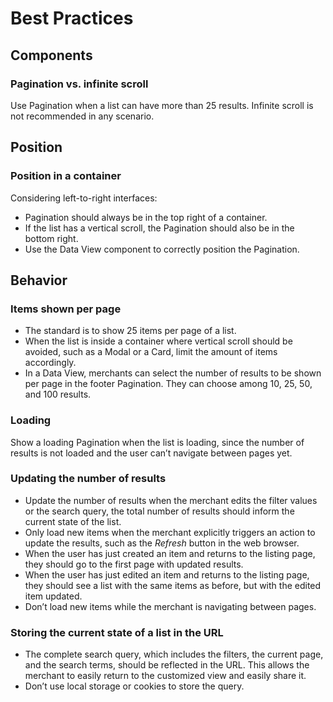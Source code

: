# Best Practices

## Components

### Pagination vs. infinite scroll

Use Pagination when a list can have more than 25 results. Infinite scroll is not recommended in any scenario.

## Position

### Position in a container

Considering left-to-right interfaces:

- Pagination should always be in the top right of a container.
- If the list has a vertical scroll, the Pagination should also be in the bottom right.
- Use the Data View component to correctly position the Pagination.

## Behavior

### Items shown per page

- The standard is to show 25 items per page of a list.
- When the list is inside a container where vertical scroll should be avoided, such as a Modal or a Card, limit the amount of items accordingly.
- In a Data View, merchants can select the number of results to be shown per page in the footer Pagination. They can choose among 10, 25, 50, and 100 results.

### Loading

Show a loading Pagination when the list is loading, since the number of results is not loaded and the user can’t navigate between pages yet.

### Updating the number of results

- Update the number of results when the merchant edits the filter values or the search query, the total number of results should inform the current state of the list.
- Only load new items when the merchant explicitly triggers an action to update the results, such as the *Refresh* button in the web browser.
- When the user has just created an item and returns to the listing page, they should go to the first page with updated results.
- When the user has just edited an item and returns to the listing page, they should see a list with the same items as before, but with the edited item updated.
- Don’t load new items while the merchant is navigating between pages.

### Storing the current state of a list in the URL

- The complete search query, which includes the filters, the current page, and the search terms, should be reflected in the URL. This allows the merchant to easily return to the customized view and easily share it.
- Don’t use local storage or cookies to store the query.